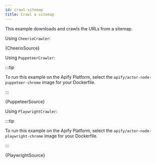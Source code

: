 ```yaml
---
id: crawl-sitemap
title: Crawl a sitemap
---
```




This example downloads and crawls the URLs from a sitemap.

<Tabs groupId="crawler-type">

<TabItem value="cheerio_crawler" label="Cheerio Crawler" default>

Using `CheerioCrawler`:

<CodeBlock className="language-js">{CheerioSource}</CodeBlock>

</TabItem>

<TabItem value="puppeteer_crawler" label="Puppeteer Crawler">

Using `PuppeteerCrawler`:

:::tip

To run this example on the Apify Platform, select the `apify/actor-node-puppeteer-chrome` image for your Dockerfile.

:::

<CodeBlock className="language-js">{PuppeteerSource}</CodeBlock>

</TabItem>

<TabItem value="playwright_crawler" label="Playwright Crawler">

Using `PlaywrightCrawler`:

:::tip

To run this example on the Apify Platform, select the `apify/actor-node-playwright-chrome` image for your Dockerfile.

:::

<CodeBlock className="language-js">{PlaywrightSource}</CodeBlock>

</TabItem>

</Tabs>
